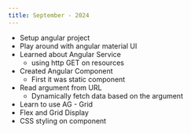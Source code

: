 ```yaml
---
title: September - 2024
---
```


* Setup angular project
* Play around with angular material UI
* Learned about Angular Service
    - using http GET on resources
* Created Angular Component
    - First it was static component
* Read argument from URL
    - Dynamically fetch data based on the argument
* Learn to use AG - Grid
* Flex and Grid Display
* CSS styling on component

